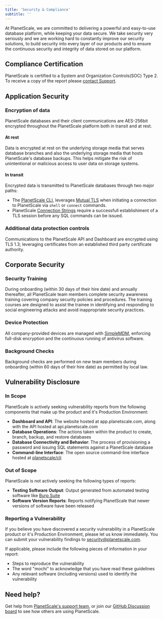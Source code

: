 ```yaml
---
title: 'Security & Compliance'
subtitle: ''
---
```



At PlanetScale, we are committed to delivering a powerful and easy-to-use database platform, while keeping your data secure. We take security very seriously and we are working hard to constantly improve our security solutions, to build security into every layer of our products and to ensure the continuous security and integrity of data stored on our platform.

## Compliance Certification

PlanetScale is certified to a System and Organization Controls(SOC) Type 2. To receive a copy of the report please [contact Support](https://www.planetscale.com/support).

## Application Security

### Encryption of data

PlanetScale databases and their client communications are AES-256bit encrypted throughout the PlanetScale platform both in transit and at rest.

#### At rest

Data is encrypted at rest on the underlying storage media that serves database branches and also the underlying storage media that hosts PlanetScale's database backups. This helps mitigate the risk of unintentional or malicious access to user data on storage systems.

#### In transit

Encrypted data is transmitted to PlanetScale databases through two major paths:
 - The [PlanetScale CLI](/reference/planetscale-cli), leverages [Mutual TLS](https://en.wikipedia.org/wiki/Mutual_authentication#mTLS) when initiating a connection to PlanetScale via `shell` or `connect` commands.
 - PlanetScale [Connection Strings](/concepts/connection-strings) require a successfull establishiment of a TLS session before any SQL commands can be issued.

### Additional data protection controls

Communications to the PlanetScale API and Dashboard are encrypted using TLS 1.3;
leveraging certificates from an established third party certificate authority.

## Corporate Security

### Security Training

During onboarding (within 30 days of their hire date) and annually thereafter, all PlanetScale team members
complete security awareness training covering company security policies and procedures. The
training courses are designed to assist the trainee in identifying and responding to social
engineering attacks and avoid inappropriate security practices.

### Device Protection

All company-provided devices are managed with [SimpleMDM](https://simplemdm.com/), enforcing full-disk encryption and the continuous running of antivirus software.

### Background Checks

Background checks are performed on new team members during onboarding (within 60 days of their hire date)
as permitted by local law.

## Vulnerability Disclosure

### In Scope

PlanetScale is actively seeking vulnerability reports from the following components that make up the product and it's Production Environment:
 - **Dashboard and API**: The website hosted at app.planetscale.com, along with the API hosted at api.planetscale.com
 - **Database Operations**: The actions taken within the product to create, branch, backup, and restore databases
 - **Database Connectivity and Behavior**: The process of provisioning a password and issuing SQL statements against a PlanetScale database
 - **Command-line Interface**: The open source command-line interface hosted at [planetscale/cli](https://github.com/planetscale/cli)

### Out of Scope

PlanetScale is not actively seeking the following types of reports:
 - **Testing Software Output**: Output generated from automated testing software like [Burp Suite](https://portswigger.net/burp)
 - **Software Version Reports**: Reports notifying PlanetScale that newer versions of software have been released

### Reporting a Vulnerability

If you believe you have discovered a security vulnerability in a PlanetScale product or it's Production Environment, please let us know immediately.
You can submit your vulnerability findings to <security@planetscale.com>.

If applicable, please include the following pieces of information in your report:
 - Steps to reproduce the vulnerability
 - The word "mochi" to acknowledge that you have read these guidelines
 - Any relevant software (including versions) used to identify the vulnerability

## Need help?

Get help from [PlanetScale's support team](https://www.planetscale.com/support), or join our [GitHub Discussion board](https://github.com/planetscale/beta/discussions) to see how others are using PlanetScale.

